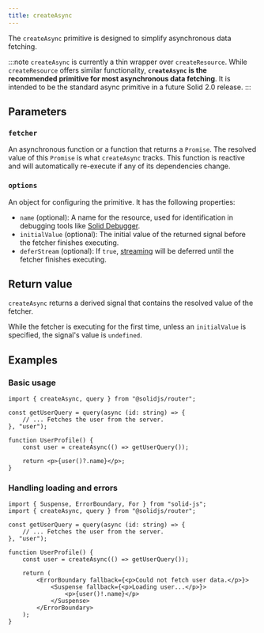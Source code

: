 ```yaml
---
title: createAsync
---
```


The `createAsync` primitive is designed to simplify asynchronous data fetching.

:::note
`createAsync` is currently a thin wrapper over `createResource`.
While `createResource` offers similar functionality, **`createAsync` is the recommended primitive for most asynchronous data fetching**.
It is intended to be the standard async primitive in a future Solid 2.0 release.
:::

## Parameters

### `fetcher`

An asynchronous function or a function that returns a `Promise`.
The resolved value of this `Promise` is what `createAsync` tracks.
This function is reactive and will automatically re-execute if any of its dependencies change.

### `options`

An object for configuring the primitive.
It has the following properties:

- `name` (optional):
  A name for the resource, used for identification in debugging tools like [Solid Debugger](https://github.com/thetarnav/solid-devtools).
- `initialValue` (optional):
  The initial value of the returned signal before the fetcher finishes executing.
- `deferStream` (optional):
  If `true`, [streaming](/solid-router/concepts/queries#streaming) will be deferred until the fetcher finishes executing.

## Return value

`createAsync` returns a derived signal that contains the resolved value of the fetcher.

While the fetcher is executing for the first time, unless an `initialValue` is specified, the signal's value is `undefined`.

## Examples

### Basic usage

```tsx
import { createAsync, query } from "@solidjs/router";

const getUserQuery = query(async (id: string) => {
	// ... Fetches the user from the server.
}, "user");

function UserProfile() {
	const user = createAsync(() => getUserQuery());

	return <p>{user()?.name}</p>;
}
```

### Handling loading and errors

```tsx
import { Suspense, ErrorBoundary, For } from "solid-js";
import { createAsync, query } from "@solidjs/router";

const getUserQuery = query(async (id: string) => {
	// ... Fetches the user from the server.
}, "user");

function UserProfile() {
	const user = createAsync(() => getUserQuery());

	return (
		<ErrorBoundary fallback={<p>Could not fetch user data.</p>}>
			<Suspense fallback={<p>Loading user...</p>}>
				<p>{user()!.name}</p>
			</Suspense>
		</ErrorBoundary>
	);
}
```
